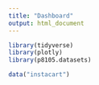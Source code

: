 ```yaml
---
title: "Dashboard"
output: html_document
---
```


```r
library(tidyverse)
library(plotly)
library(p8105.datasets)
```

```r
data("instacart")


```

